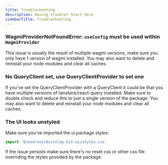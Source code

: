 ```yaml
---
title: Troubleshooting
description: Having trouble? Start here
sidebarTitle: Troubleshooting
---
```


### WagmiProviderNotFoundError: `useConfig` must be used within `WagmiProvider`
This issue is usually the result of multiple wagmi versions, make sure you only have 1 version of wagmi installed. You may also want to delete and reinstall your node modules and clear all caches.
### No QueryClient set, use QueryClientProvider to set one
If you've set the QueryClientProvider with a QueryClient it could be that you have multiple versions of tanstack/react-query installed. Make sure to double check and reduce this to just a single version of the package. You may also want to delete and reinstall your node modules and clear all caches.
### The UI looks unstyled
Make sure you've imported the ui package styles:
```typescript
import '@reservoir0x/relay-kit-ui/styles.css'
```
If the issue persists make sure there's no reset css or other css file overriding the styles provided by the package.